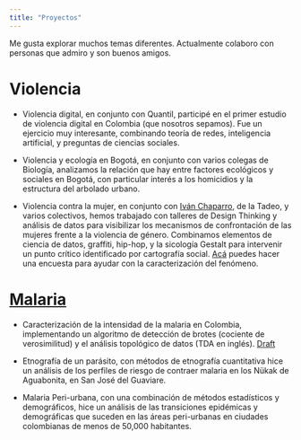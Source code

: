 ```yaml
---
title: "Proyectos"
---
```


Me gusta explorar muchos temas diferentes. Actualmente colaboro con personas que admiro y son buenos amigos. 

# Violencia

- Violencia digital, en conjunto con Quantil, participé en el primer estudio de violencia digital en Colombia (que nosotros sepamos). Fue un ejercicio muy interesante, combinando teoría de redes, inteligencia artificial, y preguntas de ciencias sociales.

- Violencia y ecología en Bogotá, en conjunto con varios colegas de Biología, analizamos la relación que hay entre factores ecológicos y sociales en Bogotá, con particular interés a los homicidios y la estructura del arbolado urbano.

- Violencia contra la mujer, en conjunto con [Iván Chaparro](http://resonar.net/), de la Tadeo, y varios colectivos, hemos trabajado con talleres de Design Thinking y análisis de datos para visibilizar los mecanismos de confrontación de las mujeres frente a la violencia de género. Combinamos elementos de ciencia de datos, graffiti, hip-hop, y la sicología Gestalt para intervenir un punto crítico identificado por cartografía social. [Acá](https://goo.gl/forms/xlrekGNRtlhzBdDs1) puedes hacer una encuesta para ayudar con la caracterización del fenómeno. 

# [Malaria](https://searchworks.stanford.edu/view/11586195)

- Caracterización de la intensidad de la malaria en Colombia, implementando un algoritmo de detección de brotes (cociente de verosimilitud) y el análisis topológico de datos (TDA en inglés). [Draft](https://arxiv.org/pdf/1710.00317.pdf)

- Etnografía de un parásito, con métodos de etnografía cuantitativa hice un análisis de los perfiles de riesgo de contraer malaria en los Nükak de Aguabonita, en San José del Guaviare. 

- Malaria Peri-urbana, con una combinación de métodos estadísticos y demográficos, hice un análisis de las transiciones epidémicas y demográficas que suceden en las áreas peri-urbanas en ciudades colombianas de menos de 50,000 habitantes.